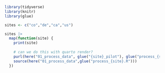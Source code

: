 ```r
library(tidyverse)
library(knitr)
library(glue)

sites <- c("co","de","ca","us")

sites |>
  map(function(site) {
    print(site)
    
    # can we do this with quarto render?
    purl(here("01_process_data", glue("{site}_pilot"), glue("process_{site}.qmd")))
    source(here("01_process_data",glue("process_{site}.R")))
  })
```

